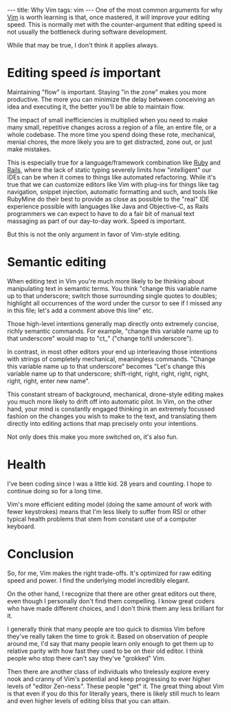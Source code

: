 ---
title: Why Vim
tags: vim
---
One of the most common arguments for why [[Vim]] is worth learning is that, once mastered, it will improve your editing speed. This is normally met with the counter-argument that editing speed is not usually the bottleneck during software development.

While that may be true, I don't think it applies always.

= Editing speed ''is'' important =

Maintaining "flow" is important. Staying "in the zone" makes you more productive. The more you can minimize the delay between conceiving an idea and executing it, the better you'll be able to maintain flow.

The impact of small inefficiencies is multiplied when you need to make many small, repetitive changes across a region of a file, an entire file, or a whole codebase. The more time you spend doing these rote, mechanical, menial chores, the more likely you are to get distracted, zone out, or just make mistakes.

This is especially true for a language/framework combination like [[Ruby]] and [[Rails]], where the lack of static typing severely limits how "intelligent" our IDEs can be when it comes to things like automated refactoring. While it's true that we can customize editors like Vim with plug-ins for things like tag navigation, snippet injection, automatic formatting and such, and tools like RubyMine do their best to provide as close as possible to the "real" IDE experience possible with languages like Java and Objective-C, as Rails programmers we can expect to have to do a fair bit of manual text massaging as part of our day-to-day work. Speed is important.

But this is not the only argument in favor of Vim-style editing.

= Semantic editing =

When editing text in Vim you're much more likely to be thinking about manipulating text in semantic terms. You think "change this variable name up to that underscore; switch those surrounding single quotes to doubles; highlight all occurrences of the word under the cursor to see if I missed any in this file; let's add a comment above this line" etc.

Those high-level intentions generally map directly onto extremely concise, richly semantic commands. For example, "change this variable name up to that underscore" would map to "ct_" ("change to/til underscore").

In contrast, in most other editors your end up interleaving those intentions with strings of completely mechanical, meaningless commands. "Change this variable name up to that underscore" becomes "Let's change this variable name up to that underscore; shift-right, right, right, right, right, right, right, enter new name".

This constant stream of background, mechanical, drone-style editing makes you much more likely to drift off into automatic pilot. In Vim, on the other hand, your mind is constantly engaged thinking in an extremely focussed fashion on the changes you wish to make to the text, and translating them directly into editing actions that map precisely onto your intentions.

Not only does this make you more switched on, it's also fun.

= Health =

I've been coding since I was a little kid. 28 years and counting. I hope to continue doing so for a long time.

Vim's more efficient editing model (doing the same amount of work with fewer keystrokes) means that I'm less likely to suffer from RSI or other typical health problems that stem from constant use of a computer keyboard.

= Conclusion =

So, for me, Vim makes the right trade-offs. It's optimized for raw editing speed and power. I find the underlying model incredibly elegant.

On the other hand, I recognize that there are other great editors out there, even though I personally don't find them compelling. I know great coders who have made different choices, and I don't think them any less brilliant for it.

I generally think that many people are too quick to dismiss Vim before they've really taken the time to grok it. Based on observation of people around me, I'd say that many people learn only enough to get them up to relative parity with how fast they used to be on their old editor. I think people who stop there can't say they've "grokked" Vim.

Then there are another class of individuals who tirelessly explore every nook and cranny of Vim's potential and keep progressing to ever higher levels of "editor Zen-ness". These people "get" it. The great thing about Vim is that even if you do this for literally years, there is likely still much to learn and even higher levels of editing bliss that you can attain.

